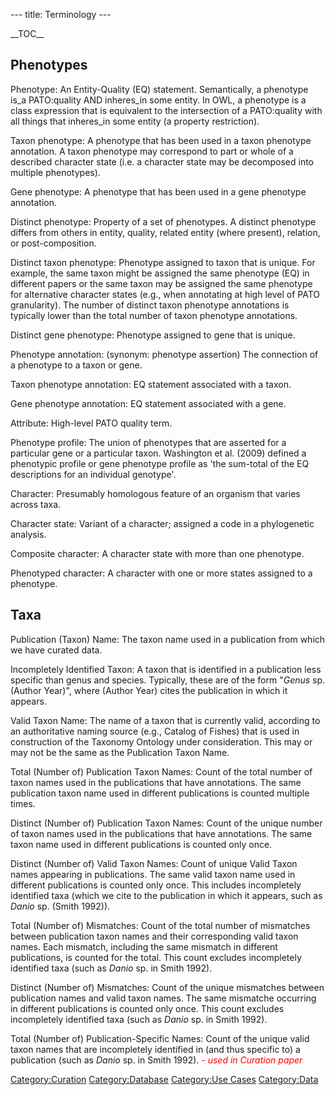 ---
title: Terminology
---

__TOC__
== Phenotypes ==

; Phenotype: An Entity-Quality (EQ) statement. Semantically, a phenotype is_a PATO:quality AND inheres_in some entity. In OWL, a phenotype is a class expression that is equivalent to the intersection of a PATO:quality with all things that inheres_in some entity (a property restriction).

;  Taxon phenotype: A phenotype that has been used in a taxon phenotype annotation.  A taxon phenotype may correspond to part or whole of a described character state (i.e. a character state may be decomposed into multiple phenotypes).

; Gene phenotype: A phenotype that has been used in a gene phenotype annotation.

; Distinct phenotype: Property of a set of phenotypes. A distinct phenotype differs from others in entity, quality, related entity (where present), relation, or post-composition.

; Distinct taxon phenotype: Phenotype assigned to taxon that is unique.  For example, the same taxon might be assigned the same phenotype (EQ) in different papers or the same taxon may be assigned the same phenotype for alternative character states (e.g., when annotating at high level of PATO granularity).  The number of distinct taxon phenotype annotations is typically lower than the total number of taxon phenotype annotations.

; Distinct gene phenotype: Phenotype assigned to gene that is unique.

; Phenotype annotation: (synonym: phenotype assertion) The connection of a phenotype to a taxon or gene.

; Taxon phenotype annotation: EQ statement associated with a taxon.

; Gene phenotype annotation: EQ statement associated with a gene.

; Attribute: High-level PATO quality term.

; Phenotype profile: The union of phenotypes that are asserted for a particular gene or a particular taxon.  Washington et al. (2009) defined a phenotypic profile or gene phenotype profile as 'the sum-total of the EQ descriptions for an individual genotype'.

; Character: Presumably homologous feature of an organism that varies across taxa.

; Character state: Variant of a character; assigned a code in a phylogenetic analysis.

; Composite character: A character state with more than one phenotype.

; Phenotyped character: A character with one or more states assigned to a phenotype.

== Taxa ==

; Publication (Taxon) Name: The taxon name used in a publication from which we have curated data.

; Incompletely Identified Taxon: A taxon that is identified in a publication less specific than genus and species. Typically, these are of the form "''Genus'' sp. (Author Year)", where (Author Year) cites the publication in which it appears.

; Valid Taxon Name: The name of a taxon that is currently valid, according to an authoritative naming source (e.g., Catalog of Fishes) that is used in construction of the Taxonomy Ontology under consideration. This may or may not be the same as the Publication Taxon Name.

; Total (Number of) Publication Taxon Names:  Count of the total number of taxon names used in the publications that have annotations.  The same publication taxon name used in different publications is counted multiple times.

; Distinct (Number of) Publication Taxon Names: Count of the unique number of taxon names used in the publications that have annotations.  The same taxon name used in different publications is counted only once.

; Distinct (Number of) Valid Taxon Names: Count of unique Valid Taxon names appearing in publications. The same valid taxon name used in different publications is counted only once.  This includes incompletely identified taxa (which we cite to the publication in which it appears, such as ''Danio'' sp. (Smith 1992)).

; Total (Number of) Mismatches: Count of the total number of mismatches between publication taxon names and their corresponding valid taxon names.  Each mismatch, including the same mismatch in different publications, is counted for the total. This count excludes incompletely identified taxa (such as ''Danio'' sp. in Smith 1992).

; Distinct (Number of) Mismatches: Count of the unique mismatches between publication names and valid taxon names.  The same mismatche occurring in different publications is counted only once.  This count excludes incompletely identified taxa (such as ''Danio'' sp. in Smith 1992).

; Total (Number of) Publication-Specific Names: Count of the unique valid taxon names that are incompletely identified in (and thus specific to) a publication (such as ''Danio'' sp. in Smith 1992).  <font color=red>''- used in Curation paper''</font>

[[Category:Curation]]
[[Category:Database]]
[[Category:Use Cases]]
[[Category:Data]]